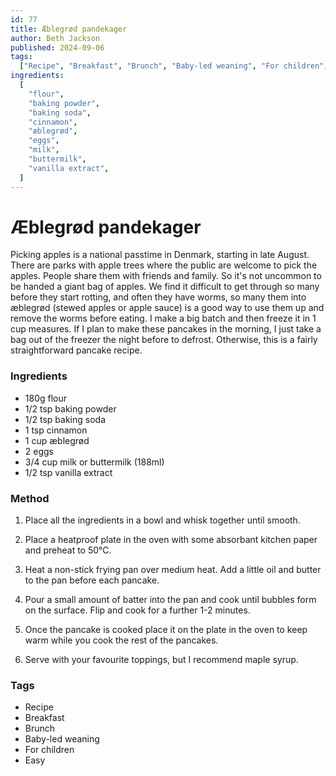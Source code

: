 ```yaml
---
id: 77
title: Æblegrød pandekager
author: Beth Jackson
published: 2024-09-06
tags:
  ["Recipe", "Breakfast", "Brunch", "Baby-led weaning", "For children", "Easy"]
ingredients:
  [
    "flour",
    "baking powder",
    "baking soda",
    "cinnamon",
    "æblegrød",
    "eggs",
    "milk",
    "buttermilk",
    "vanilla extract",
  ]
---
```


# Æblegrød pandekager

<BlogTextWrapper>

Picking apples is a national passtime in Denmark, starting in late August. There are parks with apple trees where the public are welcome to pick the apples. People share them with friends and family. So it's not uncommon to be handed a giant bag of apples. We find it difficult to get through so many before they start rotting, and often they have worms, so many them into æblegrød (stewed apples or apple sauce) is a good way to use them up and remove the worms before eating. I make a big batch and then freeze it in 1 cup measures. If I plan to make these pancakes in the morning, I just take a bag out of the freezer the night before to defrost. Otherwise, this is a fairly straightforward pancake recipe.

</BlogTextWrapper>

<BlogTextWrapper>

### Ingredients

- 180g flour
- 1/2 tsp baking powder
- 1/2 tsp baking soda
- 1 tsp cinnamon
- 1 cup æblegrød
- 2 eggs
- 3/4 cup milk or buttermilk (188ml)
- 1/2 tsp vanilla extract

</BlogTextWrapper>

<BlogTextWrapper>

### Method

1. Place all the ingredients in a bowl and whisk together until smooth.

2. Place a heatproof plate in the oven with some absorbant kitchen paper and preheat to 50°C.

3. Heat a non-stick frying pan over medium heat. Add a little oil and butter to the pan before each pancake.

4. Pour a small amount of batter into the pan and cook until bubbles form on the surface. Flip and cook for a further 1-2 minutes.

5. Once the pancake is cooked place it on the plate in the oven to keep warm while you cook the rest of the pancakes.

6. Serve with your favourite toppings, but I recommend maple syrup.

</BlogTextWrapper>

<BlogTextWrapper>

### Tags

- Recipe
- Breakfast
- Brunch
- Baby-led weaning
- For children
- Easy

</BlogTextWrapper>
